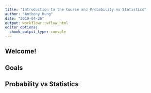 ```yaml
---
title: "Introduction to the Course and Probability vs Statistics"
author: "Anthony Hung"
date: "2019-04-26"
output: workflowr::wflow_html
editor_options:
  chunk_output_type: console
---
```


## Welcome!

## Goals

## Probability vs Statistics


